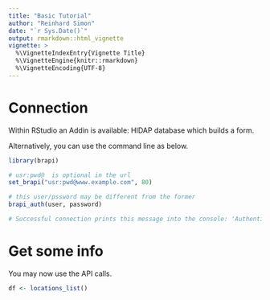 ```yaml
---
title: "Basic Tutorial"
author: "Reinhard Simon"
date: "`r Sys.Date()`"
output: rmarkdown::html_vignette
vignette: >
  %\VignetteIndexEntry{Vignette Title}
  %\VignetteEngine{knitr::rmarkdown}
  %\VignetteEncoding{UTF-8}
---
```



# Connection

Within RStudio an Addin is available: HIDAP database which builds a form.

Alternatively, you can use the command line as below.

```r
library(brapi)

# usr:pwd@  is optional in the url
set_brapi("usr:pwd@www.example.com", 80)

# this user/pssword may be different from the former
brapi_auth(user, password)

# Successful connection prints this message into the console: 'Authenticated'.

```



# Get some info

You may now use the API calls.
```r

df <- locations_list()
```

